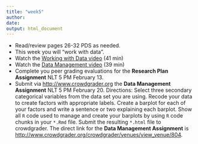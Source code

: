 ```yaml
---
title: "week5"
author: 
date: 
output: html_document
---
```


* Read/review pages 26-32 PDS as needed.
* This week you will "work with data".
* Watch the [Working with Data video](https://www.youtube.com/watch?v=d9TgAspq9bA&index=52&list=PLDEF0B9CBD27AD37E) (41 min)
* Watch the [Data Management video](https://www.youtube.com/watch?v=thGk4CUEXQ8&list=PLDEF0B9CBD27AD37E&index=53) (39 min)
* Complete you peer grading evaluations for the **Research Plan Assignment** NLT 5 PM February 13.
* Submit via [http://www.crowdgrader.org](http://www.crowdgrader.org) the **Data Management Assignment** NLT 5 PM February 20. Directions: Select three secondary categorical variables from the data set you are using.  Recode your data to create factors with appropriate labels.  Create a barplot for each of your factors and write a sentence or two explaining each barplot.  Show all `R` code used to manage and create your barplots by using `R` code chunks in your `*.Rmd` file.  Submit the resulting `*.html` file to crowdgrader.
The direct link for the **Data Management Assignment** is [http://www.crowdgrader.org/crowdgrader/venues/view_venue/804](http://www.crowdgrader.org/crowdgrader/venues/view_venue/804).   



